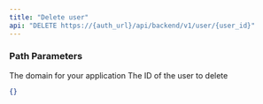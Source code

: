 ```yaml
---
title: "Delete user"
api: "DELETE https://{auth_url}/api/backend/v1/user/{user_id}"
---
```


### Path Parameters

<ParamField path="auth_url" type="string" required>
  The domain for your application
</ParamField>

<ParamField path="user_id" type="string" required>
  The ID of the user to delete
</ParamField>

<ResponseExample>

```json
{}
```

</ResponseExample>
